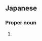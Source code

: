 ==Japanese==
{{ja-kanjitab|なか|や}}

===Proper noun===
{{ja-pos|なかや|proper}}

# {{surname|lang=ja|sort=なかや}}